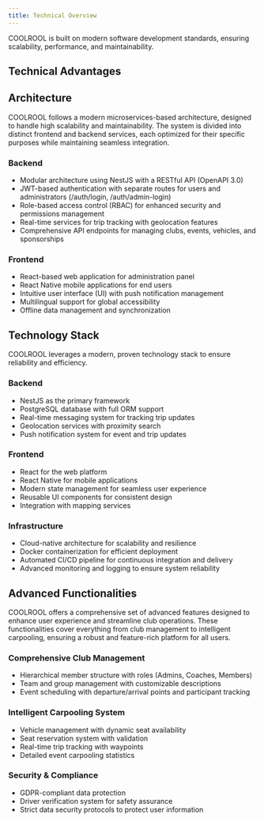 ```yaml
---
title: Technical Overview
---
```


COOLROOL is built on modern software development standards, ensuring scalability, performance, and maintainability.

## Technical Advantages

<CardList cols={5}>
  <Card
    title="Modular Architecture"
    icon="cube"
    iconType="regular"
    iconSize="32px"
  />
  <Card
    title="Comprehensive API"
    icon="book"
    iconType="regular"
    iconSize="32px"
  />
  <Card
    title="Optimized Performance"
    icon="rocket"
    iconType="regular"
    iconSize="32px"
  />
  <Card
    title="Multi-Platform Compatibility"
    icon="devices"
    iconType="regular"
    iconSize="32px"
  />
  <Card
    title="Maintainable Codebase"
    icon="code"
    iconType="regular"
    iconSize="32px"
  />
</CardList>

## Architecture

COOLROOL follows a modern microservices-based architecture, designed to handle high scalability and maintainability. The system is divided into distinct frontend and backend services, each optimized for their specific purposes while maintaining seamless integration.

### Backend

- Modular architecture using NestJS with a RESTful API (OpenAPI 3.0)
- JWT-based authentication with separate routes for users and administrators (/auth/login, /auth/admin-login)
- Role-based access control (RBAC) for enhanced security and permissions management
- Real-time services for trip tracking with geolocation features
- Comprehensive API endpoints for managing clubs, events, vehicles, and sponsorships

### Frontend

- React-based web application for administration panel
- React Native mobile applications for end users
- Intuitive user interface (UI) with push notification management
- Multilingual support for global accessibility
- Offline data management and synchronization

## Technology Stack

COOLROOL leverages a modern, proven technology stack to ensure reliability and efficiency.

### Backend

- NestJS as the primary framework
- PostgreSQL database with full ORM support
- Real-time messaging system for tracking trip updates
- Geolocation services with proximity search
- Push notification system for event and trip updates

### Frontend

- React for the web platform
- React Native for mobile applications
- Modern state management for seamless user experience
- Reusable UI components for consistent design
- Integration with mapping services

### Infrastructure

- Cloud-native architecture for scalability and resilience
- Docker containerization for efficient deployment
- Automated CI/CD pipeline for continuous integration and delivery
- Advanced monitoring and logging to ensure system reliability

## Advanced Functionalities

COOLROOL offers a comprehensive set of advanced features designed to enhance user experience and streamline club operations. These functionalities cover everything from club management to intelligent carpooling, ensuring a robust and feature-rich platform for all users.

### Comprehensive Club Management

- Hierarchical member structure with roles (Admins, Coaches, Members)
- Team and group management with customizable descriptions
- Event scheduling with departure/arrival points and participant tracking

### Intelligent Carpooling System

- Vehicle management with dynamic seat availability
- Seat reservation system with validation
- Real-time trip tracking with waypoints
- Detailed event carpooling statistics

### Security & Compliance

- GDPR-compliant data protection
- Driver verification system for safety assurance
- Strict data security protocols to protect user information
